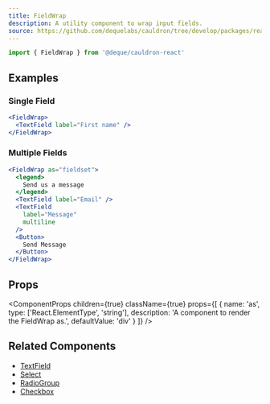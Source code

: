 ```yaml
---
title: FieldWrap
description: A utility component to wrap input fields.
source: https://github.com/dequelabs/cauldron/tree/develop/packages/react/src/components/FieldWrap/index.tsx
---
```



```js
import { FieldWrap } from '@deque/cauldron-react'
```

## Examples

### Single Field

```jsx example
<FieldWrap>
  <TextField label="First name" />
</FieldWrap>
```

### Multiple Fields

```jsx example
<FieldWrap as="fieldset">
  <legend>
    Send us a message
  </legend>
  <TextField label="Email" />
  <TextField
    label="Message"
    multiline
  />
  <Button>
    Send Message
  </Button>
</FieldWrap>
```

## Props

<ComponentProps
  children={true}
  className={true}
  props={[
    {
      name: 'as',
      type: ['React.ElementType', 'string'],
      description: 'A component to render the FieldWrap as.',
      defaultValue: 'div'
    }
  ]}
/>

## Related Components

- [TextField](./TextField)
- [Select](./Select)
- [RadioGroup](./RadioGroup)
- [Checkbox](./Checkbox)
